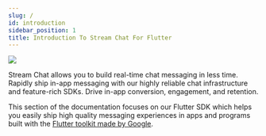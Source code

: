 ```yaml
---
slug: /
id: introduction
sidebar_position: 1
title: Introduction To Stream Chat For Flutter
---
```


![](../assets/sdk_title.png)

Stream Chat allows you to build real-time chat messaging in less time.
Rapidly ship in-app messaging with our highly reliable chat infrastructure and feature-rich SDKs.
Drive in-app conversion, engagement, and retention.

This section of the documentation focuses on our Flutter SDK which helps you easily
ship high quality messaging experiences in apps and programs built with the [Flutter toolkit made
by Google](https://flutter.dev).